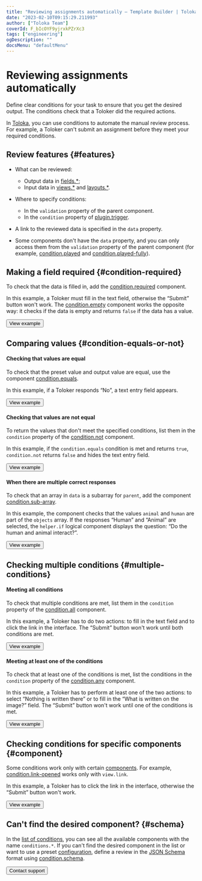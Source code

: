```yaml
---
title: "Reviewing assignments automatically — Template Builder | Toloka documentation"
date: "2023-02-10T09:15:29.211993"
author: ["Toloka Team"]
coverId: F_bIcOYF9yjrxkPZrXc3
tags: ["engineering"]
ogDescription: ""
docsMenu: "defaultMenu"
---
```


# Reviewing assignments automatically

Define clear conditions for your task to ensure that you get the desired output. The conditions check that a Toloker did the required actions.

In [Toloka](https://toloka.ai/), you can use conditions to automate the manual review process. For example, a Toloker can't submit an assignment before they meet your required conditions.

## Review features {#features}

- What can be reviewed:
    - Output data in [fields.*](/docs/template-builder/reference/fields);
    - Input data in [views.*](/docs/template-builder/reference/views) and [layouts.*](/docs/template-builder/reference/layouts).

- Where to specify conditions:
    - In the `validation` property of the parent component.
    - In the `condition` property of [plugin.trigger](/docs/template-builder/reference/plugin.trigger).

- A link to the reviewed data is specified in the `data` property.
- Some components don't have the `data` property, and you can only access them from the `validation` property of the parent component (for example, [condition.played](/docs/template-builder/reference/condition.played) and [condition.played-fully](/docs/template-builder/reference/condition.played-fully)).

## Making a field required {#condition-required}

To check that the data is filled in, add the [condition.required](/docs/template-builder/reference/condition.required) component.

In this example, a Toloker must fill in the text field, otherwise the “Submit” button won't work. The [condition.empty](/docs/template-builder/reference/condition.empty) component works the opposite way: it checks if the data is empty and returns `false` if the data has a value.

<Button themeColor="light" view="default" size="l" type="link" url="https://ya.cc/t/VaKRkzm-3ttEim">View example</Button>

## Comparing values {#condition-equals-or-not}

#### Checking that values are equal

To check that the preset value and output value are equal, use the component [condition.equals](/docs/template-builder/reference/condition.equals).

In this example, if a Toloker responds “No”, a text entry field appears.

<Button themeColor="light" view="default" size="l" type="link" url="https://ya.cc/t/jlpDLfIe3ttEjY">View example</Button>

#### Checking that values are not equal

To return the values that don't meet the specified conditions, list them in the `condition` property of the [condition.not](/docs/template-builder/reference/condition.not) component.

In this example, if the `condition.equals` condition is met and returns `true`, `condition.not` returns `false` and hides the text entry field.

<Button themeColor="light" view="default" size="l" type="link" url="https://ya.cc/t/EQrcJAhh3ttEkP">View example</Button>

#### When there are multiple correct responses

To check that an array in `data` is a subarray for `parent`, add the component [condition.sub-array](/docs/template-builder/reference/condition.sub-array).

In this example, the component checks that the values `animal` and `human` are part of the `objects` array. If the responses “Human” and “Animal” are selected, the `helper.if` logical component displays the question: “Do the human and animal interact?”.

<Button themeColor="light" view="default" size="l" type="link" url="https://ya.cc/t/hKrpY1DO3xEBoC">View example</Button>

## Checking multiple conditions {#multiple-conditions}

#### Meeting all conditions

To check that multiple conditions are met, list them in the `condition` property of the [condition.all](/docs/template-builder/reference/condition.all) component.

In this example, a Toloker has to do two actions: to fill in the text field and to click the link in the interface. The “Submit” button won't work until both conditions are met.

<Button themeColor="light" view="default" size="l" type="link" url="https://ya.cc/t/UVTRP1wl3vw9ij">View example</Button>

#### Meeting at least one of the conditions

To check that at least one of the conditions is met, list the conditions in the `condition` property of the [condition.any](/docs/template-builder/reference/condition.any) component.

In this example, a Toloker has to perform at least one of the two actions: to select “Nothing is written there” or to fill in the “What is written on the image?” field. The “Submit” button won't work until one of the conditions is met.

<Button themeColor="light" view="default" size="l" type="link" url="https://ya.cc/t/UGnbki-73xPDHm">View example</Button>

## Checking conditions for specific components {#component}

Some conditions work only with certain [components](/docs/glossary#component). For example, [condition.link-opened](/docs/template-builder/reference/condition.link-opened) works only with `view.link`.

In this example, a Toloker has to click the link in the interface, otherwise the “Submit” button won't work.

<Button themeColor="light" view="default" size="l" type="link" url="https://ya.cc/t/DNok6Tun3ttEpZ">View example</Button>

## Can't find the desired component? {#schema}

In the [list of conditions](/docs/template-builder/reference/conditions), you can see all the available components with the name `conditions.*`. If you can't find the desired component in the list or want to use a preset [configuration](/docs/glossary#configuration), define a review in the [JSON Schema](https://json-schema.org/learn/getting-started-step-by-step.html) format using [condition.schema](/docs/template-builder/reference/condition.schema).

<Button themeColor="light" view="default" size="l" type="link" url="/docs/template-builder/support">Contact support</Button>
